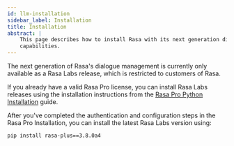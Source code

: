 ```yaml
---
id: llm-installation
sidebar_label: Installation
title: Installation
abstract: |
    This page describes how to install Rasa with its next generation dialogue
    capabilities.
---
```



<RasaLabsLabel />

<RasaLabsBanner/>

The next generation of Rasa's dialogue management is currently only 
available as a Rasa Labs release, which is restricted to customers of Rasa.

If you already have a valid Rasa Pro license, you can install Rasa Labs
releases using the installation instructions from the 
[Rasa Pro Python Installation](../installation/rasa-pro/installation.mdx#python-package-installation) guide.

After you've completed the authentication and configuration steps
in the Rasa Pro Installation, you can install the latest Rasa Labs version
using:

```bash
pip install rasa-plus==3.8.0a4
```
